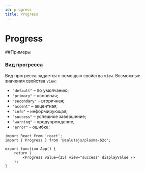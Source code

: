 ```yaml
---
id: progress
title: Progress
---
```



# Progress
<Description name="Progress" />
<PropsTable name="Progress" exclude={['css']} />
<StorybookLink name="Progress" />

##Примеры

### Вид прогресса
Вид прогресса задается с помощью свойства `view`. Возможные значения свойства `view`:

+ `"default"` – по умолчанию;
+ `"primary"` – основная;
+ `"secondary"` – вторичная;
+ `"accent"` – акцентная;
+ `"info"` – информирующая;
+ `"success"` – успешное завершение;
+ `"warning"` – предупреждение;
+ `"error"` – ошибка;

```tsx live
import React from 'react';
import { Progress } from '@salutejs/plasma-b2c';

export function App() {
    return (
        <Progress value={25} view="success" displayValue />
    );
}
```

